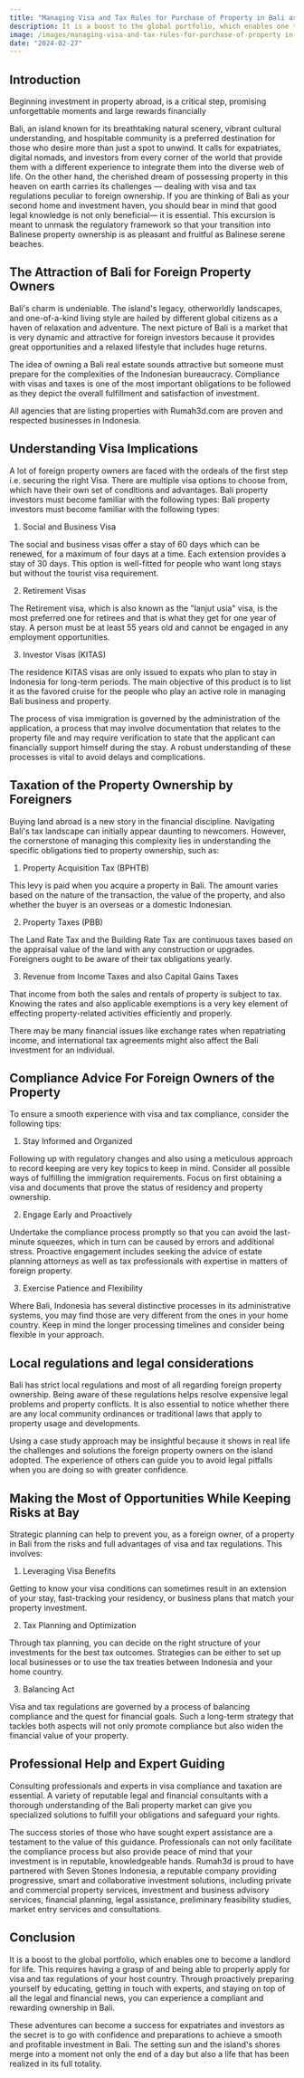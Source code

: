 ```yaml
---
title: "Managing Visa and Tax Rules for Purchase of Property in Bali as a Foreigner"
description: It is a boost to the global portfolio, which enables one to become a landlord for life. This requires having a grasp of and being able to properly apply for visa and tax regulations of your host country. Through proactively preparing yourself by educating, getting in touch with experts, and staying on top of all the legal and financial news, you can experience a compliant and rewarding ownership in Bali.
image: /images/managing-visa-and-tax-rules-for-purchase-of-property in-bali-as-a-foreigner.jpg
date: "2024-02-27"
---
```


## Introduction

Beginning investment in property abroad, is a critical step, promising unforgettable moments and large rewards financially

Bali, an island known for its breathtaking natural scenery, vibrant cultural understanding, and hospitable community is a preferred destination for those who desire more than just a spot to unwind. It calls for expatriates, digital nomads, and investors from every corner of the world that provide them with a different experience to integrate them into the diverse web of life. On the other hand, the cherished dream of possessing property in this heaven on earth carries its challenges — dealing with visa and tax regulations peculiar to foreign ownership. If you are thinking of Bali as your second home and investment haven, you should bear in mind that good legal knowledge is not only beneficial— it is essential. This excursion is meant to unmask the regulatory framework so that your transition into Balinese property ownership is as pleasant and fruitful as Balinese serene beaches.


## The Attraction of Bali for Foreign Property Owners

Bali's charm is undeniable. The island's legacy, otherworldly landscapes, and one-of-a-kind living style are hailed by different global citizens as a haven of relaxation and adventure. The next picture of Bali is a market that is very dynamic and attractive for foreign investors because it provides great opportunities and a relaxed lifestyle that includes huge returns.

The idea of owning a Bali real estate sounds attractive but someone must prepare for the complexities of the Indonesian bureaucracy. Compliance with visas and taxes is one of the most important obligations to be followed as they depict the overall fulfillment and satisfaction of investment.

All agencies that are listing properties with Rumah3d.com are proven and respected businesses in Indonesia.


## Understanding Visa Implications

A lot of foreign property owners are faced with the ordeals of the first step i.e. securing the right Visa. There are multiple visa options to choose from, which have their own set of conditions and advantages. Bali property investors must become familiar with the following types: Bali property investors must become familiar with the following types:

1. Social and Business Visa

The social and business visas offer a stay of 60 days which can be renewed, for a maximum of four days at a time. Each extension provides a stay of 30 days. This option is well-fitted for people who want long stays but without the tourist visa requirement.

2. Retirement Visas

The Retirement visa, which is also known as the "lanjut usia" visa, is the most preferred one for retirees and that is what they get for one year of stay. A person must be at least 55 years old and cannot be engaged in any employment opportunities.

3. Investor Visas (KITAS)

The residence KITAS visas are only issued to expats who plan to stay in Indonesia for long-term periods. The main objective of this product is to list it as the favored cruise for the people who play an active role in managing Bali business and property.

The process of visa immigration is governed by the administration of the application, a process that may involve documentation that relates to the property file and may require verification to state that the applicant can financially support himself during the stay. A robust understanding of these processes is vital to avoid delays and complications.


## Taxation of the Property Ownership by Foreigners

Buying land abroad is a new story in the financial discipline. Navigating Bali's tax landscape can initially appear daunting to newcomers. However, the cornerstone of managing this complexity lies in understanding the specific obligations tied to property ownership, such as:

1. Property Acquisition Tax (BPHTB)

This levy is paid when you acquire a property in Bali. The amount varies based on the nature of the transaction, the value of the property, and also whether the buyer is an overseas or a domestic Indonesian.

2. Property Taxes (PBB)

The Land Rate Tax and the Building Rate Tax are continuous taxes based on the appraisal value of the land with any construction or upgrades. Foreigners ought to be aware of their tax obligations yearly.

3. Revenue from Income Taxes and also Capital Gains Taxes

That income from both the sales and rentals of property is subject to tax. Knowing the rates and also applicable exemptions is a very key element of effecting property-related activities efficiently and properly.

There may be many financial issues like exchange rates when repatriating income, and international tax agreements might also affect the Bali investment for an individual.

## Compliance Advice For Foreign Owners of the Property

To ensure a smooth experience with visa and tax compliance, consider the following tips:

1. Stay Informed and Organized

Following up with regulatory changes and also using a meticulous approach to record keeping are very key topics to keep in mind. Consider all possible ways of fulfilling the immigration requirements. Focus on first obtaining a visa and documents that prove the status of residency and property ownership.

2. Engage Early and Proactively

Undertake the compliance process promptly so that you can avoid the last-minute squeezes, which in turn can be caused by errors and additional stress. Proactive engagement includes seeking the advice of estate planning attorneys as well as tax professionals with expertise in matters of foreign property.

3. Exercise Patience and Flexibility

Where Bali, Indonesia has several distinctive processes in its administrative systems, you may find those are very different from the ones in your home country. Keep in mind the longer processing timelines and consider being flexible in your approach.

## Local regulations and legal considerations

Bali has strict local regulations and most of all regarding foreign property ownership. Being aware of these regulations helps resolve expensive legal problems and property conflicts. It is also essential to notice whether there are any local community ordinances or traditional laws that apply to property usage and developments.

Using a case study approach may be insightful because it shows in real life the challenges and solutions the foreign property owners on the island adopted. The experience of others can guide you to avoid legal pitfalls when you are doing so with greater confidence.

## Making the Most of Opportunities While Keeping Risks at Bay

Strategic planning can help to prevent you, as a foreign owner, of a property in Bali from the risks and full advantages of visa and tax regulations. This involves:

1. Leveraging Visa Benefits

Getting to know your visa conditions can sometimes result in an extension of your stay, fast-tracking your residency, or business plans that match your property investment.

2. Tax Planning and Optimization

Through tax planning, you can decide on the right structure of your investments for the best tax outcomes. Strategies can be either to set up local businesses or to use the tax treaties between Indonesia and your home country.

3. Balancing Act

Visa and tax regulations are governed by a process of balancing compliance and the quest for financial goals. Such a long-term strategy that tackles both aspects will not only promote compliance but also widen the financial value of your property.

## Professional Help and Expert Guiding

Consulting professionals and experts in visa compliance and taxation are essential. A variety of reputable legal and financial consultants with a thorough understanding of the Bali property market can give you specialized solutions to fulfill your obligations and safeguard your rights.

The success stories of those who have sought expert assistance are a testament to the value of this guidance. Professionals can not only facilitate the compliance process but also provide peace of mind that your investment is in reputable, knowledgeable hands.
Rumah3d is proud to have partnered with Seven Stones Indonesia, a reputable company providing progressive, smart and collaborative investment solutions, including private and commercial property services, investment and business advisory services, financial planning, legal assistance, preliminary feasibility studies, market entry services and consultations.


## Conclusion

It is a boost to the global portfolio, which enables one to become a landlord for life. This requires having a grasp of and being able to properly apply for visa and tax regulations of your host country. Through proactively preparing yourself by educating, getting in touch with experts, and staying on top of all the legal and financial news, you can experience a compliant and rewarding ownership in Bali.

These adventures can become a success for expatriates and investors as the secret is to go with confidence and preparations to achieve a smooth and profitable investment in Bali. The setting sun and the island's shores merge into a moment not only the end of a day but also a life that has been realized in its full totality.
